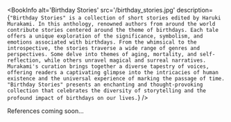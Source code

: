 
<BookInfo
  alt='Birthday Stories'
  src='/birthday_stories.jpg'
  description={`"Birthday Stories" is a collection of short stories edited by Haruki Murakami. In this anthology, renowned authors from around the world contribute stories centered around the theme of birthdays. Each tale offers a unique exploration of the significance, symbolism, and emotions associated with birthdays. From the whimsical to the introspective, the stories traverse a wide range of genres and perspectives. Some delve into themes of aging, mortality, and self-reflection, while others unravel magical and surreal narratives. Murakami's curation brings together a diverse tapestry of voices, offering readers a captivating glimpse into the intricacies of human existence and the universal experience of marking the passage of time. "Birthday Stories" presents an enchanting and thought-provoking collection that celebrates the diversity of storytelling and the profound impact of birthdays on our lives.`}
/>

References coming soon...
